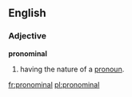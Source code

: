 ==English==

===Adjective===
'''pronominal'''

#having the nature of a [[pronoun]].

[[fr:pronominal]]
[[pl:pronominal]]